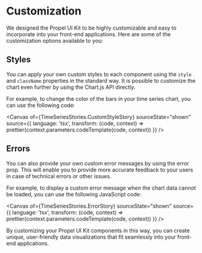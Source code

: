 
<Meta title="Customization/Components" />

# Customization

We designed the Propel UI Kit to be highly customizable and easy to incorporate into your front-end applications. Here
are some of the customization options available to you:

## Styles

You can apply your own custom styles to each component using the `style` and `className` properties in the standard way.
It is possible to customize the chart even further
by&#160;<LinkTo kind="Customization/Chart Configuration" story="overview">using the Chart.js API directly</LinkTo>.

For example, to change the color of the bars in your time series chart, you can use the following code:

<SourceCode of={TimeSeriesStories.CustomStyleStory} shown />

<Canvas
  of={TimeSeriesStories.CustomStyleStory}
  sourceState="shown"
  source={{
    language: 'tsx',
    transform: (code, context) => prettier(context.parameters.codeTemplate(code, context))
  }}
/>

## Errors

You can also provide your own custom error messages by using the error prop. This will enable you to provide more
accurate feedback to your users in case of technical errors or other issues.

For example, to display a custom error message when the chart data cannot be loaded, you can use the following
JavaScript code:

<Canvas
  of={TimeSeriesStories.ErrorStory}
  sourceState="shown"
  source={{
    language: 'tsx',
    transform: (code, context) => prettier(context.parameters.codeTemplate(code, context))
  }}
/>

By customizing your Propel UI Kit components in this way, you can create unique, user-friendly data visualizations that
fit seamlessly into your front-end applications.
